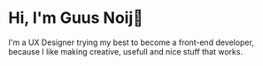 # Hi, I'm Guus Noij🦆

I'm a UX Designer trying my best to become a front-end developer, because I like making creative, usefull and nice stuff that works.